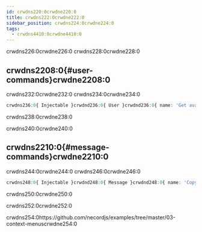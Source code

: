 ```yaml
---
id: crwdns220:0crwdne220:0
title: crwdns222:0crwdne222:0
sidebar_position: crwdns224:0crwdne224:0
tags:
  - crwdns4410:0crwdne4410:0
---
```


crwdns226:0crwdne226:0 crwdns228:0crwdne228:0

## crwdns2208:0{#user-commands}crwdne2208:0

crwdns232:0crwdne232:0 crwdns234:0crwdne234:0

```typescript title="app.commands.ts"
crwdns236:0{ Injectable }crwdnd236:0{ User }crwdnd236:0{ name: 'Get avatar' }crwdnd236:0${user.username}crwdnd236:0{ size: 4096, dynamic: true }crwdne236:0
```

crwdns238:0crwdne238:0

crwdns240:0crwdne240:0

## crwdns2210:0{#message-commands}crwdne2210:0

crwdns244:0crwdne244:0 crwdns246:0crwdne246:0

```typescript title="app.commands.ts"
crwdns248:0{ Injectable }crwdnd248:0{ Message }crwdnd248:0{ name: 'Copy Message' }crwdnd248:0{ content: message.content }crwdne248:0
```

crwdns250:0crwdne250:0

crwdns252:0crwdne252:0

crwdns254:0https://github.com/necordjs/examples/tree/master/03-context-menuscrwdne254:0
